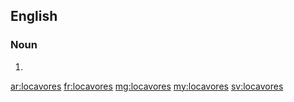 ==English==

===Noun===
{{head|en|plural}}

# {{plural of|locavore|lang=en|nocat=1}}

[[ar:locavores]]
[[fr:locavores]]
[[mg:locavores]]
[[my:locavores]]
[[sv:locavores]]